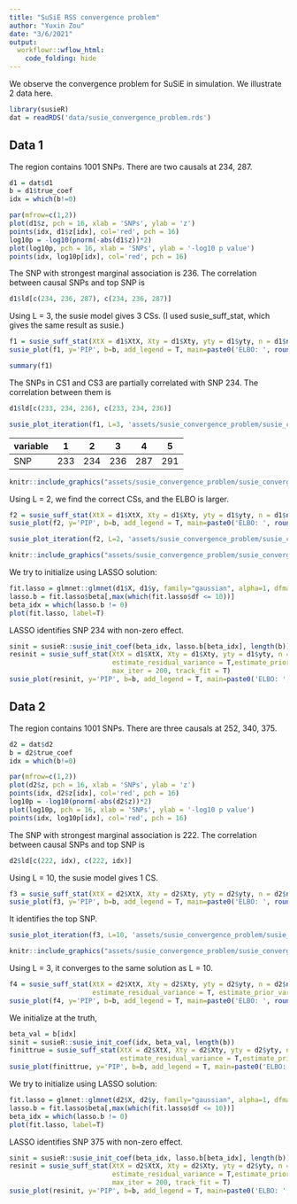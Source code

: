 ```yaml
---
title: "SuSiE RSS convergence problem"
author: "Yuxin Zou"
date: "3/6/2021"
output: 
  workflowr::wflow_html:
    code_folding: hide
---
```


We observe the convergence problem for SuSiE in simulation. We illustrate 2 data here.

```r
library(susieR)
dat = readRDS('data/susie_convergence_problem.rds')
```

## Data 1

The region contains 1001 SNPs. There are two causals at 234, 287.

```r
d1 = dat$d1
b = d1$true_coef
idx = which(b!=0)

par(mfrow=c(1,2))
plot(d1$z, pch = 16, xlab = 'SNPs', ylab = 'z')
points(idx, d1$z[idx], col='red', pch = 16)
log10p = -log10(pnorm(-abs(d1$z))*2)
plot(log10p, pch = 16, xlab = 'SNPs', ylab = '-log10 p value')
points(idx, log10p[idx], col='red', pch = 16)
```

The SNP with strongest marginal association is 236. The correlation between causal SNPs and top SNP is
```r
d1$ld[c(234, 236, 287), c(234, 236, 287)]
```

Using L = 3, the susie model gives 3 CSs. (I used susie_suff_stat, which gives the same result as susie.)
```r
f1 = susie_suff_stat(XtX = d1$XtX, Xty = d1$Xty, yty = d1$yty, n = d1$n, L=3, track_fit = T)
susie_plot(f1, y='PIP', b=b, add_legend = T, main=paste0('ELBO: ', round(susie_get_objective(f1), 4)))
```
```r
summary(f1)
```

The SNPs in CS1 and CS3 are partially correlated with SNP 234. The correlation between them is
```r
d1$ld[c(233, 234, 236), c(233, 234, 236)]
```

```r
susie_plot_iteration(f1, L=3, 'assets/susie_convergence_problem/susie_convergence_problem_d1_f1', pos=c(233, 234, 236, 287, 291))
```

variable | 1   | 2   | 3   | 4   | 5 
---------|-----|-----|-----|-----|-----
SNP      | 233 | 234 | 236 | 287 | 291

```r
knitr::include_graphics("assets/susie_convergence_problem/susie_convergence_problem_d1_f1.gif", error = FALSE)
```

Using L = 2, we find the correct CSs, and the ELBO is larger.
```r
f2 = susie_suff_stat(XtX = d1$XtX, Xty = d1$Xty, yty = d1$yty, n = d1$n, L=2, track_fit = T)
susie_plot(f2, y='PIP', b=b, add_legend = T, main=paste0('ELBO: ', round(susie_get_objective(f2), 3)))
```

```r
susie_plot_iteration(f2, L=2, 'assets/susie_convergence_problem/susie_convergence_problem_d1_f2', pos=c(233, 234, 236, 287, 291))
```
```r
knitr::include_graphics("assets/susie_convergence_problem/susie_convergence_problem_d1_f2.gif", error = FALSE)
```

We try to initialize using LASSO solution:
```r
fit.lasso = glmnet::glmnet(d1$X, d1$y, family="gaussian", alpha=1, dfmax = 10)
lasso.b = fit.lasso$beta[,max(which(fit.lasso$df <= 10))]
beta_idx = which(lasso.b != 0)
plot(fit.lasso, label=T)
```
LASSO identifies SNP 234 with non-zero effect.

```r
sinit = susieR::susie_init_coef(beta_idx, lasso.b[beta_idx], length(b))
resinit = susie_suff_stat(XtX = d1$XtX, Xty = d1$Xty, yty = d1$yty, n = d1$n, s_init = sinit,
                          estimate_residual_variance = T,estimate_prior_variance = TRUE,
                          max_iter = 200, track_fit = T)
susie_plot(resinit, y='PIP', b=b, add_legend = T, main=paste0('ELBO: ', round(susie_get_objective(resinit), 3)))
```

## Data 2

The region contains 1001 SNPs. There are three causals at 252, 340, 375.

```r
d2 = dat$d2
b = d2$true_coef
idx = which(b!=0)

par(mfrow=c(1,2))
plot(d2$z, pch = 16, xlab = 'SNPs', ylab = 'z')
points(idx, d2$z[idx], col='red', pch = 16)
log10p = -log10(pnorm(-abs(d2$z))*2)
plot(log10p, pch = 16, xlab = 'SNPs', ylab = '-log10 p value')
points(idx, log10p[idx], col='red', pch = 16)
```

The SNP with strongest marginal association is 222. The correlation between causal SNPs and top SNP is
```r
d2$ld[c(222, idx), c(222, idx)]
```
Using L = 10, the susie model gives 1 CS.
```r
f3 = susie_suff_stat(XtX = d2$XtX, Xty = d2$Xty, yty = d2$yty, n = d2$n, L=10, track_fit = T)
susie_plot(f3, y='PIP', b=b, add_legend = T, main=paste0('ELBO: ', round(susie_get_objective(f3), 4)))
```
It identifies the top SNP. 

```r
susie_plot_iteration(f3, L=10, 'assets/susie_convergence_problem/susie_convergence_problem_d2_f3', pos=c(222, idx))
```
```r
knitr::include_graphics("assets/susie_convergence_problem/susie_convergence_problem_d2_f3.gif", error = FALSE)
```

Using L = 3, it converges to the same solution as L = 10.
```r
f4 = susie_suff_stat(XtX = d2$XtX, Xty = d2$Xty, yty = d2$yty, n = d2$n, L=3, track_fit = T,
                     estimate_residual_variance = T, estimate_prior_variance = T)
susie_plot(f4, y='PIP', b=b, add_legend = T, main=paste0('ELBO: ', round(susie_get_objective(f4), 4)))
```

We initialize at the truth,
```r
beta_val = b[idx]
sinit = susieR::susie_init_coef(idx, beta_val, length(b))
finittrue = susie_suff_stat(XtX = d2$XtX, Xty = d2$Xty, yty = d2$yty, n = d2$n, track_fit = T, s_init = sinit,
                            estimate_residual_variance = T,estimate_prior_variance = TRUE, max_iter = 200)
susie_plot(finittrue, y='PIP', b=b, add_legend = T, main=paste0('ELBO: ', round(susie_get_objective(finittrue), 4)))
```

We try to initialize using LASSO solution:
```r
fit.lasso = glmnet::glmnet(d2$X, d2$y, family="gaussian", alpha=1, dfmax = 10)
lasso.b = fit.lasso$beta[,max(which(fit.lasso$df <= 10))]
beta_idx = which(lasso.b != 0)
plot(fit.lasso, label=T)
```
LASSO identifies SNP 375 with non-zero effect.

```r
sinit = susieR::susie_init_coef(beta_idx, lasso.b[beta_idx], length(b))
resinit = susie_suff_stat(XtX = d2$XtX, Xty = d2$Xty, yty = d2$yty, n = d2$n, s_init = sinit,
                          estimate_residual_variance = T,estimate_prior_variance = TRUE,
                          max_iter = 200, track_fit = T)
susie_plot(resinit, y='PIP', b=b, add_legend = T, main=paste0('ELBO: ', round(susie_get_objective(resinit), 3)))
```

